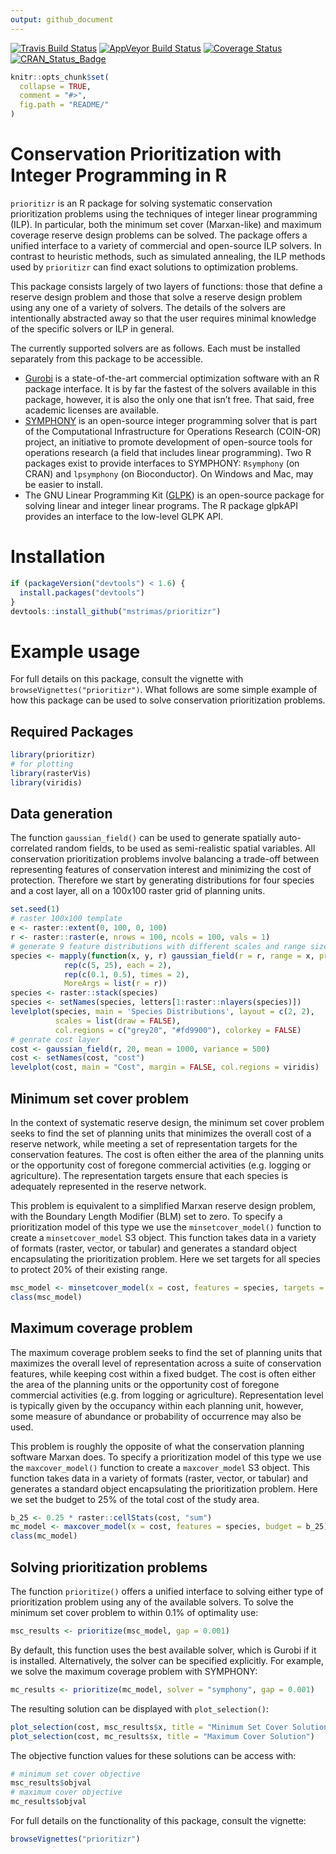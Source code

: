 ```yaml
---
output: github_document
---
```

[![Travis Build Status](https://img.shields.io/travis/mstrimas/prioritizr/master.svg?label=Mac%20OSX%20%26%20Linux)](https://travis-ci.org/mstrimas/prioritizr)
[![AppVeyor Build Status](https://img.shields.io/appveyor/ci/mstrimas/prioritizr/master.svg?label=Windows)](https://ci.appveyor.com/project/mstrimas/prioritizr)
[![Coverage Status](https://codecov.io/github/mstrimas/prioritizr/coverage.svg?branch=master)](https://codecov.io/github/mstrimas/prioritizr?branch=master)
[![CRAN_Status_Badge](http://www.r-pkg.org/badges/version/prioritizr)](https://CRAN.R-project.org/package=prioritizr)

<!-- README.md is generated from README.Rmd. Please edit that file -->

```r
knitr::opts_chunk$set(
  collapse = TRUE,
  comment = "#>",
  fig.path = "README/"
)
```

# Conservation Prioritization with Integer Programming in R

`prioritizr` is an R package for solving systematic conservation prioritization problems using the techniques of integer linear programming (ILP). In particular, both the minimum set cover (Marxan-like) and maximum coverage reserve design problems can be solved. The package offers a unified interface to a variety of commercial and open-source ILP solvers. In contrast to heuristic methods, such as simulated annealing, the ILP methods used by `prioritizr` can find exact solutions to optimization problems.

This package consists largely of two layers of functions: those that define a reserve design problem and those that solve a reserve design problem using any one of a variety of solvers. The details of the solvers are intentionally abstracted away so that the user requires minimal knowledge of the specific solvers or ILP in general.

The currently supported solvers are as follows. Each must be installed separately from this package to be accessible.

- [Gurobi](http://gurobi.com) is a state-of-the-art commercial optimization software with an R package interface. It is by far the fastest of the solvers available in this package, however, it is also the only one that isn't free. That said, free academic licenses are available.
- [SYMPHONY](https://projects.coin-or.org/SYMPHONY) is an open-source integer programming solver that is part of the Computational Infrastructure for Operations Research (COIN-OR) project, an initiative to promote development of open-source tools for operations research (a field that includes linear programming). Two R packages exist to provide interfaces to
SYMPHONY: `Rsymphony` (on CRAN) and `lpsymphony` (on Bioconductor). On Windows and Mac, \code{lpsymphony} may be easier to install.
- The GNU Linear Programming Kit ([GLPK](https://www.gnu.org/software/glpk/)) is an open-source package for solving linear and integer linear programs. The R package
glpkAPI provides an interface to the low-level GLPK API.

# Installation

```r
if (packageVersion("devtools") < 1.6) {
  install.packages("devtools")
}
devtools::install_github("mstrimas/prioritizr")
```

# Example usage

For full details on this package, consult the vignette with `browseVignettes("prioritizr")`. What follows are some simple example of how this package can be used to solve conservation prioritization problems.

## Required Packages

```r
library(prioritizr)
# for plotting
library(rasterVis)
library(viridis)
```

## Data generation

The function `gaussian_field()` can be used to generate spatially auto-correlated random fields, to be used as semi-realistic spatial variables. All conservation prioritization problems involve balancing a trade-off between representing features of conservation interest and minimizing the cost of protection. Therefore we start by generating distributions for four species and a cost layer, all on a 100x100 raster grid of planning units.

```r
set.seed(1)
# raster 100x100 template
e <- raster::extent(0, 100, 0, 100)
r <- raster::raster(e, nrows = 100, ncols = 100, vals = 1)
# generate 9 feature distributions with different scales and range sizes
species <- mapply(function(x, y, r) gaussian_field(r = r, range = x, prop = y),
            rep(c(5, 25), each = 2),
            rep(c(0.1, 0.5), times = 2),
            MoreArgs = list(r = r))
species <- raster::stack(species)
species <- setNames(species, letters[1:raster::nlayers(species)])
levelplot(species, main = 'Species Distributions', layout = c(2, 2),
          scales = list(draw = FALSE),
          col.regions = c("grey20", "#fd9900"), colorkey = FALSE)
# genrate cost layer
cost <- gaussian_field(r, 20, mean = 1000, variance = 500)
cost <- setNames(cost, "cost")
levelplot(cost, main = "Cost", margin = FALSE, col.regions = viridis)
```

## Minimum set cover problem

In the context of systematic reserve design, the minimum set cover problem seeks to find the set of planning units that minimizes the overall cost of a reserve network, while meeting a set of representation targets for the conservation features. The cost is often either the area of the planning units or the opportunity cost of foregone commercial activities (e.g. logging or agriculture). The representation targets ensure that each species is adequately represented in the reserve network.

This problem is equivalent to a simplified Marxan reserve design problem,
with the Boundary Length Modifier (BLM) set to zero. To specify a prioritization model of this type we use the `minsetcover_model()` function to create a `minsetcover_model` S3 object. This function takes data in a variety of formats (raster, vector, or tabular) and generates a standard object encapsulating the prioritization problem. Here we set targets for all species to protect 20% of their existing range.

```r
msc_model <- minsetcover_model(x = cost, features = species, targets = 0.2)
class(msc_model)
```

## Maximum coverage problem

The maximum coverage problem seeks to find the set of planning units that maximizes the overall level of representation across a suite of conservation features, while keeping cost within a fixed budget. The cost is often either the area of the planning units or the opportunity cost of foregone commercial activities (e.g. from logging or agriculture). Representation level is typically given by the occupancy within each planning unit, however, some measure of abundance or probability of occurrence may also be used.

This problem is roughly the opposite of what the conservation planning software Marxan does. To specify a prioritization model of this type we use the `maxcover_model()` function to create a `maxcover_model` S3 object. This function takes data in a variety of formats (raster, vector, or tabular) and generates a standard object encapsulating the prioritization problem. Here we set the budget to 25% of the total cost of the study area.

```r
b_25 <- 0.25 * raster::cellStats(cost, "sum")
mc_model <- maxcover_model(x = cost, features = species, budget = b_25)
class(mc_model)
```

## Solving prioritization problems

The function `prioritize()` offers a unified interface to solving either type of prioritization problem using any of the available solvers. To solve the minimum set cover problem to within 0.1% of optimality use:

```r
msc_results <- prioritize(msc_model, gap = 0.001)
```

By default, this function uses the best available solver, which is Gurobi if it is installed. Alternatively, the solver can be specified explicitly. For example, we solve the maximum coverage problem with SYMPHONY:

```r
mc_results <- prioritize(mc_model, solver = "symphony", gap = 0.001)
```

The resulting solution can be displayed with `plot_selection()`:

```r
plot_selection(cost, msc_results$x, title = "Minimum Set Cover Solution")
plot_selection(cost, mc_results$x, title = "Maximum Cover Solution")
```

The objective function values for these solutions can be access with:

```r
# minimum set cover objective
msc_results$objval
# maximum cover objective
mc_results$objval
```

For full details on the functionality of this package, consult the vignette:

```r
browseVignettes("prioritizr")
```

